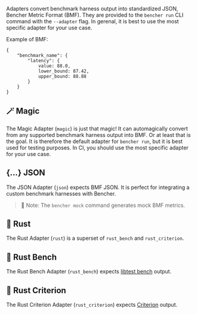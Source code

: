 Adapters convert benchmark harness output into standardized JSON, Bencher Metric Format (BMF).
They are provided to the `bencher run` CLI command with the `--adapter` flag.
In gerenal, it is best to use the most specific adapter for your use case.

Example of BMF:

```
{
    "benchmark_name": {
        "latency": {
            value: 88.0,
            lower_bound: 87.42,
            upper_bound: 88.88
        }
    }
}
```

## 🪄 Magic

The Magic Adapter (`magic`) is just that magic!
It can automagically convert from any supported benchmark harness output into BMF.
Or at least that is the goal.
It is therefore the default adapter for `bencher run`,
but it is best used for testing purposes.
In CI, you should use the most specific adapter for your use case.

## \{...\} JSON

The JSON Adapter (`json`) expects BMF JSON.
It is perfect for integrating a custom benchmark harnesses with Bencher.

> 🐰 Note: The `bencher mock` command generates mock BMF metrics.

## 🦀 Rust

The Rust Adapter (`rust`) is a superset of `rust_bench` and `rust_criterion`.

## 🦀 Rust Bench

The Rust Bench Adapter (`rust_bench`) expects [libtest bench](https://doc.rust-lang.org/rustc/tests/index.html#benchmarks) output.

## 🦀 Rust Criterion

The Rust Criterion Adapter (`rust_criterion`) expects [Criterion](https://docs.rs/criterion/latest/criterion/) output.